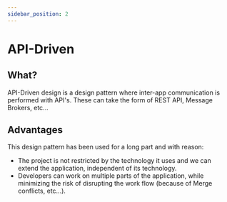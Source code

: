 ```yaml
---
sidebar_position: 2
---
```

 
# API-Driven
## What?
API-Driven design is a design pattern where inter-app communication is performed with API's. These can take the form of REST API, Message Brokers, etc...

## Advantages
This design pattern has been used for a long part and with reason:
- The project is not restricted by the technology it uses and we can extend the application, independent of its technology.
- Developers can work on multiple parts of the application, while minimizing the risk of disrupting the work flow (because of Merge conflicts, etc...).

